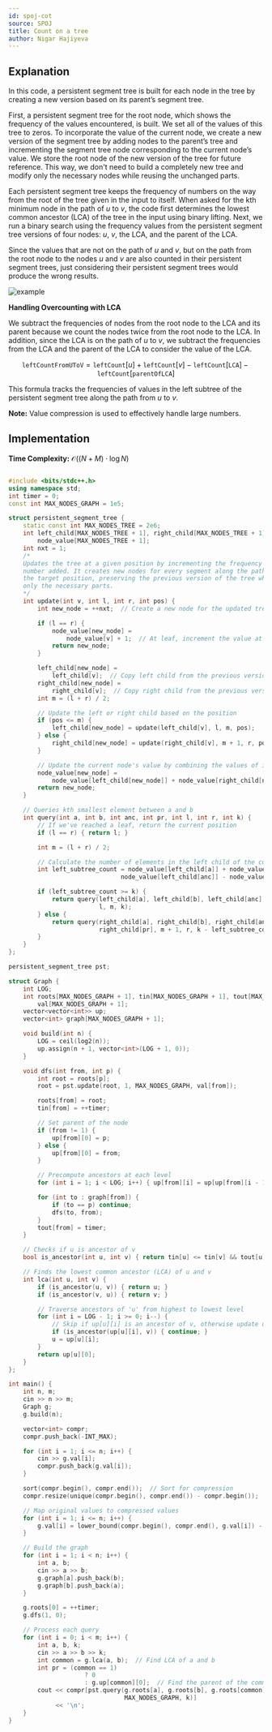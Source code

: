 ```yaml
---
id: spoj-cot
source: SPOJ
title: Count on a tree
author: Nigar Hajiyeva
---
```

## Explanation


In this code, a persistent segment tree is built for each node in the tree by creating a new version based on its parent’s segment tree.

First, a persistent segment tree for the root node, which shows the frequency of the values encountered, is built. We set all of the values of this tree to zeros. To incorporate the value of the current node, we create a new version of the segment tree by adding nodes to the parent’s tree and incrementing the segment tree node corresponding to the current node’s value. We store the root node of the new version of the tree for future reference. This way, we don't need to build a completely new tree and modify only the necessary nodes while reusing the unchanged parts.

Each persistent segment tree keeps the frequency of numbers on the way from the root of the tree given in the input to itself. When asked for the kth minimum node in the path of $u$ to $v$, the code first determines the lowest common ancestor (LCA) of the tree in the input using binary lifting. Next, we run a binary search using the frequency values from the persistent segment tree versions of four nodes: $u$, $v$, the LCA, and the parent of the LCA.

Since the values that are not on the path of $u$ and $v$, but on the path from the root node to the nodes $u$ and $v$ are also counted in their persistent segment trees, just considering their persistent segment trees would produce the wrong results.

![example](spoj-cot/example.png)

**Handling Overcounting with LCA**

We subtract the frequencies of nodes from the root node to the LCA and its parent because we count the nodes twice from the root node to the LCA. In addition, since the LCA is on the path of $u$ to $v$, we subtract the frequencies from the LCA and the parent of the LCA to consider the value of the LCA.

$$
\texttt{leftCountFromUToV} = \texttt{leftCount}[\texttt{$u$}]+\texttt{leftCount}[\texttt{$v$}]−\texttt{leftCount}[\texttt{LCA}]−\texttt{leftCount}[\texttt{parentOfLCA}]
$$

This formula tracks the frequencies of values in the left subtree of the persistent segment tree along the path from $u$ to $v$.


**Note:**
Value compression is used to effectively handle large numbers.

## Implementation

**Time Complexity:** $\mathcal{O}((N+M) \cdot \log{N})$

<LanguageSection>
<CPPSection>

```cpp

#include <bits/stdc++.h>
using namespace std;
int timer = 0;
const int MAX_NODES_GRAPH = 1e5;

struct persistent_segment_tree {
	static const int MAX_NODES_TREE = 2e6;
	int left_child[MAX_NODES_TREE + 1], right_child[MAX_NODES_TREE + 1],
	    node_value[MAX_NODES_TREE + 1];
	int nxt = 1;
	/*
	Updates the tree at a given position by incrementing the frequency of the specific
	number added. It creates new nodes for every segment along the path from the root to
	the target position, preserving the previous version of the tree while modifying
	only the necessary parts.
	*/
	int update(int v, int l, int r, int pos) {
		int new_node = ++nxt;  // Create a new node for the updated tree version

		if (l == r) {
			node_value[new_node] =
			    node_value[v] + 1;  // At leaf, increment the value at position 'pos'
			return new_node;
		}

		left_child[new_node] =
		    left_child[v];  // Copy left child from the previous version
		right_child[new_node] =
		    right_child[v];  // Copy right child from the previous version
		int m = (l + r) / 2;

		// Update the left or right child based on the position
		if (pos <= m) {
			left_child[new_node] = update(left_child[v], l, m, pos);
		} else {
			right_child[new_node] = update(right_child[v], m + 1, r, pos);
		}

		// Update the current node's value by combining the values of its children
		node_value[new_node] =
		    node_value[left_child[new_node]] + node_value[right_child[new_node]];
		return new_node;
	}

	// Queries kth smallest element between a and b
	int query(int a, int b, int anc, int pr, int l, int r, int k) {
		// If we've reached a leaf, return the current position
		if (l == r) { return l; }

		int m = (l + r) / 2;

		// Calculate the number of elements in the left child of the current range
		int left_subtree_count = node_value[left_child[a]] + node_value[left_child[b]] -
		                       node_value[left_child[anc]] - node_value[left_child[pr]];

		if (left_subtree_count >= k) {
			return query(left_child[a], left_child[b], left_child[anc], left_child[pr],
			             l, m, k);
		} else {
			return query(right_child[a], right_child[b], right_child[anc],
			             right_child[pr], m + 1, r, k - left_subtree_count);
		}
	}
};

persistent_segment_tree pst;

struct Graph {
	int LOG;
	int roots[MAX_NODES_GRAPH + 1], tin[MAX_NODES_GRAPH + 1], tout[MAX_NODES_GRAPH + 1],
	    val[MAX_NODES_GRAPH + 1];
	vector<vector<int>> up;
	vector<int> graph[MAX_NODES_GRAPH + 1];

	void build(int n) {
		LOG = ceil(log2(n));
		up.assign(n + 1, vector<int>(LOG + 1, 0));
	}

	void dfs(int from, int p) {
		int root = roots[p];
		root = pst.update(root, 1, MAX_NODES_GRAPH, val[from]);

		roots[from] = root;
		tin[from] = ++timer;

		// Set parent of the node
		if (from != 1) {
			up[from][0] = p;
		} else {
			up[from][0] = from;
		}

		// Precompute ancestors at each level
		for (int i = 1; i < LOG; i++) { up[from][i] = up[up[from][i - 1]][i - 1]; }

		for (int to : graph[from]) {
			if (to == p) continue;
			dfs(to, from);
		}
		tout[from] = timer;
	}

	// Checks if u is ancestor of v
	bool is_ancestor(int u, int v) { return tin[u] <= tin[v] && tout[u] >= tout[v]; }

	// Finds the lowest common ancestor (LCA) of u and v
	int lca(int u, int v) {
		if (is_ancestor(u, v)) { return u; }
		if (is_ancestor(v, u)) { return v; }

		// Traverse ancestors of 'u' from highest to lowest level
		for (int i = LOG - 1; i >= 0; i--) {
			// Skip if up[u][i] is an ancestor of v, otherwise update u
			if (is_ancestor(up[u][i], v)) { continue; }
			u = up[u][i];
		}
		return up[u][0];
	}
};

int main() {
	int n, m;
	cin >> n >> m;
	Graph g;
	g.build(n);

	vector<int> compr;
	compr.push_back(-INT_MAX);

	for (int i = 1; i <= n; i++) {
		cin >> g.val[i];
		compr.push_back(g.val[i]);
	}

	sort(compr.begin(), compr.end());  // Sort for compression
	compr.resize(unique(compr.begin(), compr.end()) - compr.begin());

	// Map original values to compressed values
	for (int i = 1; i <= n; i++) {
		g.val[i] = lower_bound(compr.begin(), compr.end(), g.val[i]) - compr.begin();
	}

	// Build the graph
	for (int i = 1; i < n; i++) {
		int a, b;
		cin >> a >> b;
		g.graph[a].push_back(b);
		g.graph[b].push_back(a);
	}

	g.roots[0] = ++timer;
	g.dfs(1, 0);

	// Process each query
	for (int i = 0; i < m; i++) {
		int a, b, k;
		cin >> a >> b >> k;
		int common = g.lca(a, b);  // Find LCA of a and b
		int pr = (common == 1)
		             ? 0
		             : g.up[common][0];  // Find the parent of the common ancestor
		cout << compr[pst.query(g.roots[a], g.roots[b], g.roots[common], g.roots[pr], 1,
		                        MAX_NODES_GRAPH, k)]
		     << '\n';
	}
}
```

</CPPSection>
</LanguageSection>
